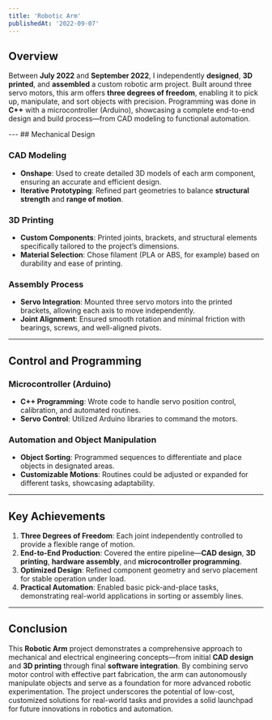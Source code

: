 ```yaml
---
title: 'Robotic Arm'
publishedAt: '2022-09-07'
---
```


## Overview

Between **July 2022** and **September 2022**, I independently **designed**, **3D printed**, and **assembled** a custom robotic arm project. Built around three servo motors, this arm offers **three degrees of freedom**, enabling it to pick up, manipulate, and sort objects with precision. Programming was done in **C++** with a microcontroller (Arduino), showcasing a complete end-to-end design and build process—from CAD modeling to functional automation.

<SplineArm/>
---
## Mechanical Design

### CAD Modeling
- **Onshape**: Used to create detailed 3D models of each arm component, ensuring an accurate and efficient design.
- **Iterative Prototyping**: Refined part geometries to balance **structural strength** and **range of motion**.

### 3D Printing
- **Custom Components**: Printed joints, brackets, and structural elements specifically tailored to the project’s dimensions.
- **Material Selection**: Chose filament (PLA or ABS, for example) based on durability and ease of printing.

### Assembly Process
- **Servo Integration**: Mounted three servo motors into the printed brackets, allowing each axis to move independently.
- **Joint Alignment**: Ensured smooth rotation and minimal friction with bearings, screws, and well-aligned pivots.

---

## Control and Programming

### Microcontroller (Arduino)
- **C++ Programming**: Wrote code to handle servo position control, calibration, and automated routines.
- **Servo Control**: Utilized Arduino libraries to command the motors.

### Automation and Object Manipulation
- **Object Sorting**: Programmed sequences to differentiate and place objects in designated areas.
- **Customizable Motions**: Routines could be adjusted or expanded for different tasks, showcasing adaptability.

---

## Key Achievements

1. **Three Degrees of Freedom**: Each joint independently controlled to provide a flexible range of motion.
2. **End-to-End Production**: Covered the entire pipeline—**CAD design**, **3D printing**, **hardware assembly**, and **microcontroller programming**.
3. **Optimized Design**: Refined component geometry and servo placement for stable operation under load.
4. **Practical Automation**: Enabled basic pick-and-place tasks, demonstrating real-world applications in sorting or assembly lines.

---

## Conclusion

This **Robotic Arm** project demonstrates a comprehensive approach to mechanical and electrical engineering concepts—from initial **CAD design** and **3D printing** through final **software integration**. By combining servo motor control with effective part fabrication, the arm can autonomously manipulate objects and serve as a foundation for more advanced robotic experimentation. The project underscores the potential of low-cost, customized solutions for real-world tasks and provides a solid launchpad for future innovations in robotics and automation.